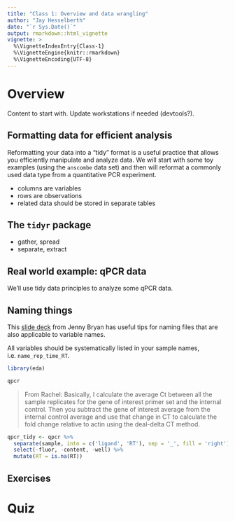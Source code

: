 ```yaml
---
title: "Class 1: Overview and data wrangling"
author: "Jay Hesselberth"
date: "`r Sys.Date()`"
output: rmarkdown::html_vignette
vignette: >
  %\VignetteIndexEntry{Class-1}
  %\VignetteEngine{knitr::rmarkdown}
  %\VignetteEncoding{UTF-8}
---
```


# Overview

Content to start with. Update workstations if needed (devtools?).

## Formatting data for efficient analysis

Reformatting your data into a "tidy" format is a useful practice that allows you efficiently manipulate and analyze data. We will start with some toy examples (using the `anscombe` data set) and then will reformat a commonly used data type from a quantitative PCR experiment.

- columns are variables
- rows are observations
- related data should be stored in separate tables

## The `tidyr` package

- gather, spread
- separate, extract

## Real world example: qPCR data

We'll use tidy data principles to analyze some qPCR data. 

## Naming things

This [slide deck](https://speakerdeck.com/jennybc/how-to-name-files) from Jenny Bryan has useful tips for naming files that are also applicable to variable names.

All variables should be systematically listed in your sample names, i.e. `name_rep_time_RT`. 

```r
library(eda)

qpcr
```

> From Rachel: Basically, I calculate the average Ct between all the sample replicates for the gene of interest primer set and the internal control. Then you subtract the gene of interest average from the internal control average and use that change in CT to calculate the fold change relative to actin using the deal-delta CT method. 

```r
qpcr_tidy <- qpcr %>%
  separate(sample, into = c('ligand', 'RT'), sep = '_', fill = 'right') %>%
  select(-fluor, -content, -well) %>%
  mutate(RT = is.na(RT))
```
## Exercises

# Quiz

